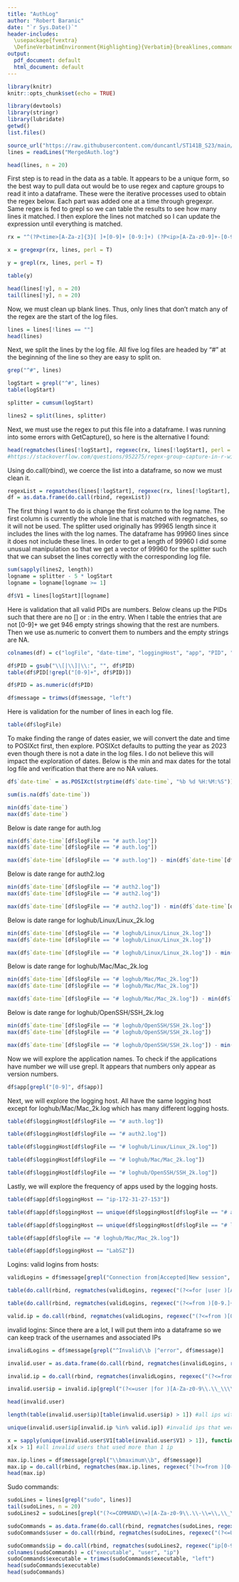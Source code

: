 ```yaml
---
title: "AuthLog"
author: "Robert Baranic"
date: "`r Sys.Date()`"
header-includes:
  \usepackage{fvextra}
  \DefineVerbatimEnvironment{Highlighting}{Verbatim}{breaklines,commandchars=\\\{\}}
output:
  pdf_document: default
  html_document: default
---
```


```r
library(knitr)
knitr::opts_chunk$set(echo = TRUE)
```

```r
library(devtools)
library(stringr)
library(lubridate)
getwd()
list.files()
```

```r
source_url("https://raw.githubusercontent.com/duncantl/ST141B_S23/main/Data/Weblogs/getCaptures.R")
lines = readLines("MergedAuth.log")

head(lines, n = 20)
```

First step is to read in the data as a table. It appears to be a unique form, so the best way to pull data out would be to use regex and capture groups to read it into a dataframe. These were the iterative processes used to obtain the regex below. Each part was added one at a time through gregexpr. Same regex is fed to grepl so we can table the results to see how many lines it matched. I then explore the lines not matched so I can update the expression until everything is matched.

```r
rx = "^(?P<time>[A-Za-z]{3}[ ]+[0-9]+ [0-9:]+) (?P<ip>[A-Za-z0-9]+-[0-9\\-]+|combo|LabSZ|authorMacBook-Pro) (?P<app>[A-Za-z0-9\\-\\(\\)\\_\\. ]+(?=\\[|:))(?P<pid>\\[[0-9]+\\]:|\\[[0-9]+\\]| |:)(?P<message>.*$)"

x = gregexpr(rx, lines, perl = T)

y = grepl(rx, lines, perl = T)

table(y)

head(lines[!y], n = 20)
tail(lines[!y], n = 20)
```

Now, we must clean up blank lines. Thus, only lines that don't match any of the regex are the start of the log files.
```r
lines = lines[!lines == ""]
head(lines)
```

Next, we split the lines by the log file. All five log files are headed by "#" at the beginning of the line so they are easy to split on.
```r
grep("^#", lines)

logStart = grepl("^#", lines)
table(logStart)

splitter = cumsum(logStart)

lines2 = split(lines, splitter)
```

Next, we must use the regex to put this file into a dataframe. I was running into some errors with GetCapture(), so here is the alternative I found:
```r
head(regmatches(lines[!logStart], regexec(rx, lines[!logStart], perl = T)))
#https://stackoverflow.com/questions/952275/regex-group-capture-in-r-with-multiple-capture-groups
```
Using do.call(rbind), we coerce the list into a dataframe, so now we must clean it.
```r
regexList = regmatches(lines[!logStart], regexec(rx, lines[!logStart], perl = T))
df = as.data.frame(do.call(rbind, regexList))
```

The first thing I want to do is change the first column to the log name. The first column is currently the whole line that is matched with regmatches, so it will not be used. The splitter used originally has 99965 length since it includes the lines with the log names. The dataframe has 99960 lines since it does not include these lines. In order to get a length of 99960 I did some unusual manipulation so that we get a vector of 99960 for the splitter such that we can subset the lines correctly with the corresponding log file.
```r
sum(sapply(lines2, length))
logname = splitter - 5 * logStart
logname = logname[logname >= 1]

df$V1 = lines[logStart][logname]
```

Here is validation that all valid PIDs are numbers. Below cleans up the PIDs such that there are no [] or : in the entry. When I table the entries that are not [0-9]+ we get 946 empty strings showing that the rest are numbers. Then we use as.numeric to convert them to numbers and the empty strings are NA.
```r
colnames(df) = c("logFile", "date-time", "loggingHost", "app", "PID", "message")

df$PID = gsub("\\[|\\]|\\:", "", df$PID)
table(df$PID[!grepl("[0-9]+", df$PID)])

df$PID = as.numeric(df$PID)

df$message = trimws(df$message, "left")
```

Here is validation for the number of lines in each log file.
```r
table(df$logFile)
```

To make finding the range of dates easier, we will convert the date and time to POSIXct first, then explore. POSIXct defaults to putting the year as 2023 even though there is not a date in the log files. I do not believe this will impact the exploration of dates. Below is the min and max dates for the total log file and verification that there are no NA values.
```r
df$`date-time` = as.POSIXct(strptime(df$`date-time`, "%b %d %H:%M:%S"))

sum(is.na(df$`date-time`))

min(df$`date-time`)
max(df$`date-time`)
```

Below is date range for auth.log
```r
min(df$`date-time`[df$logFile == "# auth.log"])
max(df$`date-time`[df$logFile == "# auth.log"])

max(df$`date-time`[df$logFile == "# auth.log"]) - min(df$`date-time`[df$logFile == "# auth.log"])
```

Below is date range for auth2.log
```r
min(df$`date-time`[df$logFile == "# auth2.log"])
max(df$`date-time`[df$logFile == "# auth2.log"])

max(df$`date-time`[df$logFile == "# auth2.log"]) - min(df$`date-time`[df$logFile == "# auth2.log"])
```

Below is date range for loghub/Linux/Linux_2k.log
```r
min(df$`date-time`[df$logFile == "# loghub/Linux/Linux_2k.log"])
max(df$`date-time`[df$logFile == "# loghub/Linux/Linux_2k.log"])

max(df$`date-time`[df$logFile == "# loghub/Linux/Linux_2k.log"]) - min(df$`date-time`[df$logFile == "# loghub/Linux/Linux_2k.log"])
```

Below is date range for loghub/Mac/Mac_2k.log
```r
min(df$`date-time`[df$logFile == "# loghub/Mac/Mac_2k.log"])
max(df$`date-time`[df$logFile == "# loghub/Mac/Mac_2k.log"])

max(df$`date-time`[df$logFile == "# loghub/Mac/Mac_2k.log"]) - min(df$`date-time`[df$logFile == "# loghub/Mac/Mac_2k.log"])
```

Below is date range for loghub/OpenSSH/SSH_2k.log
```r
min(df$`date-time`[df$logFile == "# loghub/OpenSSH/SSH_2k.log"])
max(df$`date-time`[df$logFile == "# loghub/OpenSSH/SSH_2k.log"])

max(df$`date-time`[df$logFile == "# loghub/OpenSSH/SSH_2k.log"]) - min(df$`date-time`[df$logFile == "# loghub/OpenSSH/SSH_2k.log"])
```

Now we will explore the application names. To check if the applications have number we will use grepl. It appears that numbers only appear as version numbers.
```r
df$app[grepl("[0-9]", df$app)]
```

Next, we will explore the logging host. All have the same logging host except for loghub/Mac/Mac_2k.log which has many different logging hosts.
```r
table(df$loggingHost[df$logFile == "# auth.log"])

table(df$loggingHost[df$logFile == "# auth2.log"])

table(df$loggingHost[df$logFile == "# loghub/Linux/Linux_2k.log"])

table(df$loggingHost[df$logFile == "# loghub/Mac/Mac_2k.log"])

table(df$loggingHost[df$logFile == "# loghub/OpenSSH/SSH_2k.log"])
```

Lastly, we will explore the frequency of apps used by the logging hosts.
```r
table(df$app[df$loggingHost == "ip-172-31-27-153"])

table(df$app[df$loggingHost == unique(df$loggingHost[df$logFile == "# auth2.log"])])

table(df$app[df$loggingHost == unique(df$loggingHost[df$logFile == "# loghub/Linux/Linux_2k.log"])])

table(df$app[df$logFile == "# loghub/Mac/Mac_2k.log"])

table(df$app[df$loggingHost == "LabSZ"])
```

Logins:
valid logins from hosts:
```r
validLogins = df$message[grepl("Connection from|Accepted|New session", df$message)]

table(do.call(rbind, regmatches(validLogins, regexec("(?<=for |user )[A-Za-z0-9\\_]+", validLogins, perl = T)))) #usernames

table(do.call(rbind, regmatches(validLogins, regexec("(?<=from )[0-9.]+", validLogins, perl = T)))) #ip

valid.ip = do.call(rbind, regmatches(validLogins, regexec("(?<=from )[0-9.]+", validLogins, perl = T)))
```

invalid logins: Since there are a lot, I will put them into a dataframe so we can keep track of the usernames and associated IPs
```r
invalidLogins = df$message[grepl("^Invalid\\b |^error", df$message)]

invalid.user = as.data.frame(do.call(rbind, regmatches(invalidLogins, regexec("(?<=user |for )[A-Za-z0-9\\.\\_\\\\\\-]+", invalidLogins, perl = T))))#usernames

invalid.ip = do.call(rbind, regmatches(invalidLogins, regexec("(?<=from )[0-9\\.]+", invalidLogins, perl = T)))

invalid.user$ip = invalid.ip[grepl("(?<=user |for )[A-Za-z0-9\\.\\_\\\\\\-]+", invalidLogins, perl = T)]

head(invalid.user)

length(table(invalid.user$ip)[table(invalid.user$ip) > 1]) #all ips with multiple logins

unique(invalid.user$ip[invalid.ip %in% valid.ip]) #invalid ips that were valid at some point

x = sapply(unique(invalid.user$V1[table(invalid.user$V1) > 1]), function(x) length(unique(invalid.user$ip[invalid.user$V1 == x])))
x[x > 1] #all invalid users that used more than 1 ip

max.ip.lines = df$message[grepl("\\bmaximum\\b", df$message)]
max.ip = do.call(rbind, regmatches(max.ip.lines, regexec("(?<=from )[0-9\\.]+", max.ip.lines, perl = T)))#ips with maximum authentication attempts
head(max.ip)
```

Sudo commands:
```r
sudoLines = lines[grepl("sudo", lines)]
tail(sudoLines, n = 20)
sudoLines2 = sudoLines[grepl("(?<=COMMAND\\=)[A-Za-z0-9\\.\\-\\=\\,\\_\\:/ ]+$", sudoLines, perl = T)]

sudoCommands = as.data.frame(do.call(rbind, regmatches(sudoLines, regexec("(?<=COMMAND\\=)[A-Za-z0-9\\.\\-\\=\\,\\_\\:/ ]+$", sudoLines, perl = T))))
sudoCommands$user = do.call(rbind, regmatches(sudoLines, regexec("(?<=USER\\=)[A-Za-z0-9\\.\\-\\=/ ]+(?=;)", sudoLines, perl = T)))

sudoCommands$ip = do.call(rbind, regmatches(sudoLines2, regexec("ip[0-9\\-]+\\b", sudoLines2, perl = T)))
colnames(sudoCommands) = c("executable", "user", "ip")
sudoCommands$executable = trimws(sudoCommands$executable, "left")
head(sudoCommands$executable)
head(sudoCommands)
```


